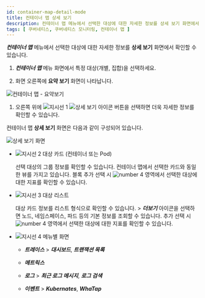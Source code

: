 ```yaml
---
id: container-map-detail-mode
title: 컨테이너 맵 상세 보기
description: 컨테이너 맵 메뉴에서 선택한 대상에 대한 자세한 정보를 상세 보기 화면에서 확인할 수 있습니다.
tags: [ 쿠버네티스, 쿠버네티스 모니터링, 컨테이너 맵 ]
---
```


***컨테이너 맵*** 메뉴에서 선택한 대상에 대한 자세한 정보를 **상세 보기** 화면에서 확인할 수 있습니다.

1. ***컨테이너 맵*** 메뉴 화면에서 특정 대상(개별, 집합)을 선택하세요. 

1. 화면 오른쪽에 **요약 보기** 화면이 나타납니다. 

  ![컨테이너 맵 - 요약보기](/img/kube-container-map-detail-button.png)

1. 오른쪽 위에 ![지시선 1](/img/number-01.png) ![상세 보기 아이콘](/img/ico-detail-mode.svg) 버튼을 선택하면 더욱 자세한 정보를 확인할 수 있습니다.

컨테이너 맵 **상세 보기** 화면은 다음과 같이 구성되어 있습니다.

![상세 보기 화면](/img/container-map-detail-mode-desc.png)

* ![지시선 2](/img/number-02.png) 대상 카드 (컨테이너 또는 Pod)

  선택 대상의 그룹 정보를 확인할 수 있습니다. 컨테이너 맵에서 선택한 카드와 동일한 뷰를 가지고 있습니다. 블록 추가 선택 시 ![number 4](/img/number-04.png) 영역에서 선택한 대상에 대한 지표를 확인할 수 있습니다.

* ![지시선 3](/img/number-03.png) 대상 리스트

  대상 카드 정보를 리스트 형식으로 확인할 수 있습니다. > ***더보기*** 아이콘을 선택하면 노드, 네임스페이스, 파드 등의 기본 정보를 조회할 수 있습니다. 추가 선택 시 ![number 4](/img/number-04.png) 영역에서 선택한 대상에 대한 지표를 확인할 수 있습니다.

* ![지시선 4](/img/number-04.png) 메뉴별 화면

  * ***트레이스*** > ***대시보드***, ***트랜잭션 목록***

  * ***메트릭스***

  * ***로그*** > ***최근 로그 메시지***, ***로그 검색***

  * ***이벤트*** > ***Kubernates***, ***WhaTap***